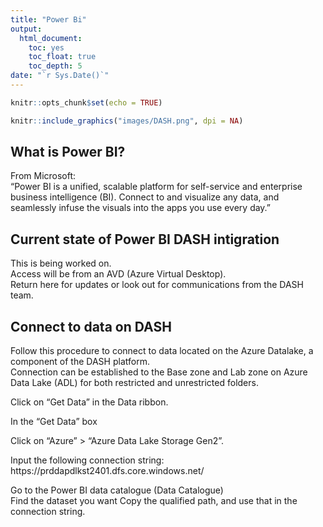 ```yaml
---
title: "Power Bi"
output:
  html_document:
    toc: yes
    toc_float: true
    toc_depth: 5
date: "`r Sys.Date()`"
---
```


```r
knitr::opts_chunk$set(echo = TRUE)
```

```r
knitr::include_graphics("images/DASH.png", dpi = NA)
```

## What is Power BI?

From Microsoft:  
"Power BI is a unified, scalable platform for self-service and enterprise business intelligence (BI). Connect to and visualize any data, and seamlessly infuse the visuals into the apps you use every day."

## Current state of Power BI DASH intigration

This is being worked on.  
Access will be from an AVD (Azure Virtual Desktop).  
Return here for updates or look out for communications from the DASH team.

## Connect to data on DASH

Follow this procedure to connect to data located on the Azure Datalake, a component of the DASH platform.  
Connection can be established to the Base zone and Lab zone on Azure Data Lake (ADL) for both restricted and unrestricted folders.

Click on “Get Data” in the Data ribbon.  
  
In the “Get Data” box  
  
Click on “Azure” > “Azure Data Lake Storage Gen2”.  
  
Input the following connection string:  
https://prddapdlkst2401.dfs.core.windows.net/
  
Go to the Power BI data catalogue (Data Catalogue)  
Find the dataset you want
Copy the qualified path, and use that in the connection string. 